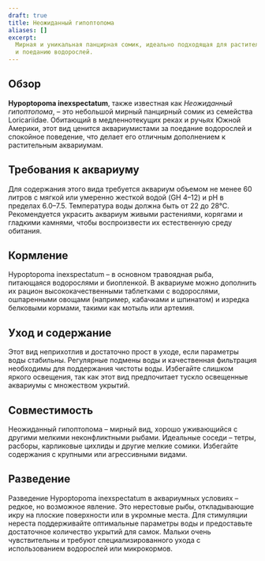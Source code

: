 ```yaml
---
draft: true
title: Неожиданный гипоптопома
aliases: []
excerpt:
  Мирная и уникальная панцирная сомик, идеально подходящая для растительных аквариумов благодаря своему спокойному нраву
  и поеданию водорослей.
---
```


## Обзор

**Hypoptopoma inexspectatum**, также известная как _Неожиданный гипоптопома_, – это небольшой мирный панцирный сомик из
семейства Loricariidae. Обитающий в медленнотекущих реках и ручьях Южной Америки, этот вид ценится аквариумистами за
поедание водорослей и спокойное поведение, что делает его отличным дополнением к растительным аквариумам.

## Требования к аквариуму

Для содержания этого вида требуется аквариум объемом не менее 60 литров с мягкой или умеренно жесткой водой (GH 4–12) и
pH в пределах 6.0–7.5. Температура воды должна быть от 22 до 28°C. Рекомендуется украсить аквариум живыми растениями,
корягами и гладкими камнями, чтобы воспроизвести их естественную среду обитания.

## Кормление

Hypoptopoma inexspectatum – в основном травоядная рыба, питающаяся водорослями и биопленкой. В аквариуме можно дополнить
их рацион высококачественными таблетками с водорослями, ошпаренными овощами (например, кабачками и шпинатом) и изредка
белковыми кормами, такими как мотыль или артемия.

## Уход и содержание

Этот вид неприхотлив и достаточно прост в уходе, если параметры воды стабильны. Регулярные подмены воды и качественная
фильтрация необходимы для поддержания чистоты воды. Избегайте слишком яркого освещения, так как этот вид предпочитает
тускло освещенные аквариумы с множеством укрытий.

## Совместимость

Неожиданный гипоптопома – мирный вид, хорошо уживающийся с другими мелкими неконфликтными рыбами. Идеальные соседи –
тетры, расборы, карликовые цихлиды и другие мелкие сомики. Избегайте содержания с крупными или агрессивными видами.

## Разведение

Разведение Hypoptopoma inexspectatum в аквариумных условиях – редкое, но возможное явление. Это нерестовые рыбы,
откладывающие икру на плоские поверхности или в укромные места. Для стимуляции нереста поддерживайте оптимальные
параметры воды и предоставьте достаточное количество укрытий для самок. Мальки очень чувствительны и требуют
специализированного ухода с использованием водорослей или микрокормов.
